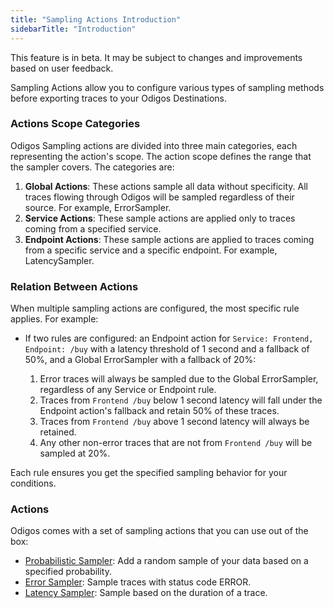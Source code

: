 ---
title: "Sampling Actions Introduction"
sidebarTitle: "Introduction"
---

<Warning>
This feature is in beta. It may be subject to changes and improvements based on user feedback.
</Warning>


Sampling Actions allow you to configure various types of sampling methods before exporting traces to your Odigos Destinations.


### Actions Scope Categories


Odigos Sampling actions are divided into three main categories, each representing the action's scope. The action scope defines the range that the sampler covers. The categories are:

1. **Global Actions**: These actions sample all data without specificity. All traces flowing through Odigos will be sampled regardless of their source. For example, ErrorSampler.
2. **Service Actions**: These sample actions are applied only to traces coming from a specified service.
3. **Endpoint Actions**: These sample actions are applied to traces coming from a specific service and a specific endpoint. For example, LatencySampler.

### Relation Between Actions

When multiple sampling actions are configured, the most specific rule applies. For example:

- If two rules are configured: an Endpoint action for `Service: Frontend, Endpoint: /buy` with a latency threshold of 1 second and a fallback of 50%, and a Global ErrorSampler with a fallback of 20%:

  1. Error traces will always be sampled due to the Global ErrorSampler, regardless of any Service or Endpoint rule.
  2. Traces from `Frontend /buy` below 1 second latency will fall under the Endpoint action's fallback and retain 50% of these traces.
  3. Traces from `Frontend /buy` above 1 second latency will always be retained.
  4. Any other non-error traces that are not from `Frontend /buy` will be sampled at 20%. 

Each rule ensures you get the specified sampling behavior for your conditions.

### Actions

Odigos comes with a set of sampling actions that you can use out of the box:

- [Probabilistic Sampler](/pipeline/actions/sampling/probabilisticsampler): Add a random sample of your data based on a specified probability.
- [Error Sampler](/pipeline/actions/sampling/errorsampler): Sample traces with status code ERROR.
- [Latency Sampler](/pipeline/actions/sampling/latencysampler): Sample based on the duration of a trace.
